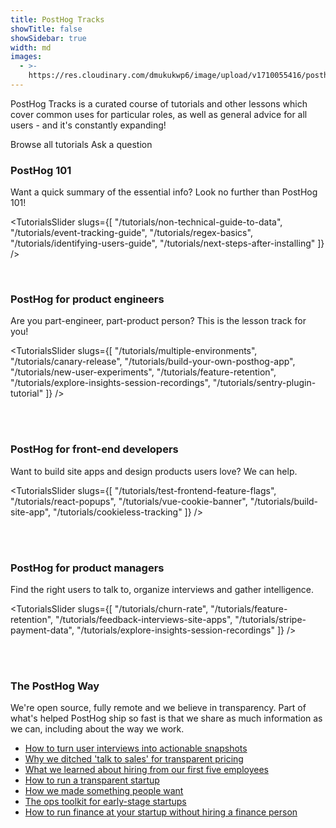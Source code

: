 ```yaml
---
title: PostHog Tracks
showTitle: false
showSidebar: true
width: md
images:
  - >-
    https://res.cloudinary.com/dmukukwp6/image/upload/v1710055416/posthog.com/contents/images/startup-hogs.png
---
```



<Hero
    title="PostHog Tracks"
    subtitle="Curated lesson tracks from our engineers and users, to help you build better products"
/>

PostHog Tracks is a curated course of tutorials and other lessons which cover common uses for particular roles, as well as general advice for all users - and it's constantly expanding!

<p class="mt-4 pb-12 flex space-x-2 items-center justify-center">
<CallToAction href="/tutorials">Browse all tutorials</CallToAction> 
<CallToAction href="/questions" type="outline">Ask a question</CallToAction>
</p>

<h3 className="mb-0">PostHog 101</h3>

Want a quick summary of the essential info? Look no further than PostHog 101!

<TutorialsSlider slugs={[
  "/tutorials/non-technical-guide-to-data",
  "/tutorials/event-tracking-guide",
  "/tutorials/regex-basics",
  "/tutorials/identifying-users-guide",
  "/tutorials/next-steps-after-installing"
]} />

<br />

<h3 className="mb-0">PostHog for <span className="text-red">product engineers</span></h3>

Are you part-engineer, part-product person? This is the lesson track for you!

<TutorialsSlider slugs={[
  "/tutorials/multiple-environments",
  "/tutorials/canary-release",
  "/tutorials/build-your-own-posthog-app",
  "/tutorials/new-user-experiments",
  "/tutorials/feature-retention",
  "/tutorials/explore-insights-session-recordings",
  "/tutorials/sentry-plugin-tutorial"
]} />

<br />
<br />

<h3 className="mb-0">PostHog for <span className="text-red">front-end developers</span></h3>

Want to build site apps and design products users love? We can help. 

<TutorialsSlider slugs={[
  "/tutorials/test-frontend-feature-flags",
  "/tutorials/react-popups",
  "/tutorials/vue-cookie-banner",
  "/tutorials/build-site-app",
  "/tutorials/cookieless-tracking"
]} />

<br />
<br />

<h3 className="mb-0">PostHog for <span className="text-red">product managers</span></h3>

Find the right users to talk to, organize interviews and gather intelligence.

<TutorialsSlider slugs={[
  "/tutorials/churn-rate",
  "/tutorials/feature-retention",
  "/tutorials/feedback-interviews-site-apps",
  "/tutorials/stripe-payment-data",
  "/tutorials/explore-insights-session-recordings"
]} />

<br />
<br />

<CommunityCTA />

<section class="my-12 px-5">
  <div class="max-w-screen-md mx-auto">
    <h3 class="text-2xl sm:text-4xl lg:text-5xl xl:text-6xl m-0 text-center mb-0">The PostHog Way</h3>
    <p class="text-center p-4">We're open source, fully remote and we believe in transparency. Part of what's helped PostHog ship so fast is that we share as much information as we can, including about the way we work.</p> 
    <ul class="p-0">
      <li class="list-none px-4 py-2"><a href="/blog/interview-snapshot-guide">How to turn user interviews into actionable snapshots</a></li>
      <li class="list-none px-4 py-2"><a href="/blog/transparent-enterprise-pricing">Why we ditched 'talk to sales' for transparent pricing</a></li>
      <li class="list-none px-4 py-2"><a href="/blog/posthog-first-five">What we learned about hiring from our first five employees</a></li>
      <li class="list-none px-4 py-2"><a href="/blog/how-to-run-a-transparent-company">How to run a transparent startup</a></li>
      <li class="list-none px-4 py-2"><a href="/blog/making-something-people-want">How we made something people want</a></li>
      <li class="list-none px-4 py-2"><a href="/blog/startup-ops-toolkit">The ops toolkit for early-stage startups</a></li>
      <li class="list-none px-4 py-2"><a href="/blog/startup-finance-without-finance">How to run finance at your startup without hiring a finance person</a></li>
    </ul>
  </div>
</section>
